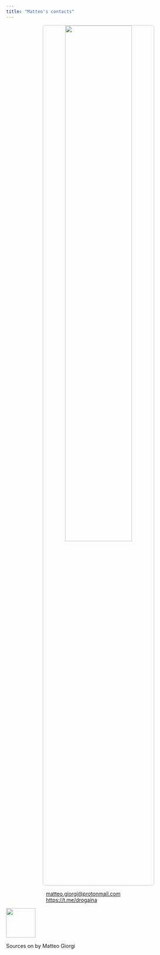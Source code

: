 ```yaml
---
title: "Matteo's contacts"
---
```









<p align="center">
  <img width="60%" style="border:1px solid #CCCCCC; border-radius: 5px; margin-top:0%" src="assets/mail.gif"/>
</p>

<div class="boxed"; style="margin-top:5px; margin-left:20%; margin-right:20%">
<i class="fas fa-envelope-open-text"></i>&nbsp&nbsp<a href="mailto:matteo.giorgi@protonmail.com">matteo.giorgi@protonmail.com</a></br>
<i class="far fa-paper-plane"></i>&nbsp&nbsp<a href="https://t.me/drogaina" rel="noopener noreferrer" target="_blank">https://t.me/drogaina</a>&nbsp&nbsp&nbsp&nbsp&nbsp&nbsp&nbsp
</div>

<div class="footer">
  <p><img width=80 src="assets/super.gif"/></p>
  <p>Sources on <a href="https://github.com/MatteoGiorgi"><i class="fab fa-github"></i></a> by Matteo Giorgi <i class="fab fa-creative-commons-sa"></i></p>
</div>
